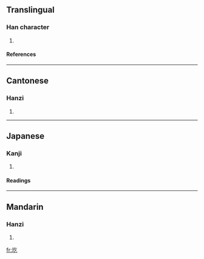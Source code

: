 ==Translingual==
===Han character===
{{Han char|rn=32|rad=土|as=03|sn=6|four=4811<sub>7</sub>|canj=土人弓 (GON)}}
# {{defn|Han}}
====References====
{{Han ref|kx=0223.120|dkj=04883|dj=0456.020|hdz=10419.090|uh=572A|ud=22314|bh=C9C9|bd=51657}}
----
==Cantonese==
===Hanzi===
{{yue-hanzi|jyut=|y=gaak3}}
# {{defn|Cantonese}}
----
==Japanese==
===Kanji===
{{ja-kanji|grade=|rs=土03}}
# {{defn|Japanese}} 
====Readings====
{{ja-readings|on=[[ぎつ]] (gitsu), [[ぎち]] (gichi), [[ごち]] (gochi), [[いつ]] (itsu), [[おち]] (ochi)|kun=}}
----
==Mandarin==
===Hanzi===
{{cmn-hanzi|pin=[[ào]] (ao4), [[gē]] (ge1)|wg=ao<sup>4</sup>, ko<sup>1</sup>}}
# {{defn|Mandarin}}

[[fr:圪]]
